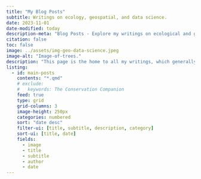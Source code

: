 ```yaml
---
title: "My Blog Posts"
subtitle: Writings on ecology, geospatial, and data science.
date: 2023-11-01
date-modified: today
description-meta: "Blog Posts - Explore my writings on ecological and geospatial data science."
citation: false
toc: false
image: ../assets/img-geo-data-science.jpeg
image-alt: "Image-of-trees."
description: "This page is the home to all my writings, which generally come in two flavors – technical and conservation writing. The former covers some of my adventures whilst learning to become a multi-lingual user in R, Python, SQL, and beyond. The latter is more creative."
listing:
  - id: main-posts
    contents: "*.qmd"
    # exclude:
    #   keywords: The Conservation Companion
    feed: true
    type: grid
    grid-columns: 3
    image-height: 250px
    categories: numbered
    sort: "date desc"
    filter-ui: [title, subtitle, description, category]
    sort-ui: [title, date]
    fields: 
      - image
      - title
      - subtitle
      - author
      - date
---
```


::: {#main-posts}
:::

<!-- ## TCC Archive -->

<!-- One of my personal projects over the last several years was the development of a conservation-focused blog called, **The Conservation Companion**. While I am continuing to develop content for TCC when I can, I was unable to maintain the web hosting service since starting grad school. Therefore, *most of my TCC posts are archived here for the time being.* -->

<!-- ::: {#tcc-posts} -->
<!-- ::: -->

